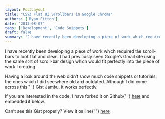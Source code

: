 ```yaml
---
layout: PostLayout
title: "CSS3 Flat UI Scrollbars in Google Chrome"
authors: ['Ryan Fitton']
date: '2013-08-07'
tags: ['Development', 'Code Snippets']
draft: false
summary: 'I have recently been developing a piece of work which required the scroll-bars to look flat and clean. I had previously seen Google&amp;#8217;s Gmail site using the same sort of scroll-bar design which would fit perfectly into the piece of work I creating. Having a look around the web didn&amp;#8217;t show much code snippets or [&amp;hellip;]'
---
```


<p>
  I have recently been developing a piece of work which required the scroll-bars to look flat and
  clean. I had previously seen Google&#8217;s Gmail site using the same sort of scroll-bar design
  which would fit perfectly into the piece of work I creating.
</p>
<p>
  Having a look around the web didn&#8217;t show much code snippets or tutorials; the ones which I
  did see where old and outdated. Although I did come across this{' '}
  <a href="https://gist.github.com/jambu/2004633">Gist</a> Jambu, it works perfectly.
</p>
<p>
  If you are interested in the code, I have forked it on Github{' '}
  <a href="https://gist.github.com/ryanfitton/6191707">here</a> and embedded it below.
</p>
<p>
  <script src="https://gist.github.com/ryanfitton/6191707.js"></script>
</p>
<p>
  Can&#8217;t see this Gist properly? View it on line{' '}
  <a href="https://gist.github.com/ryanfitton/6191707">here</a>.
</p>
